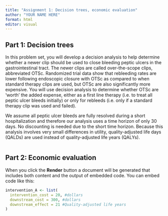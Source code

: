 ```yaml
---
title: "Assignment 1: Decision trees, economic evaluation"
author: "YOUR NAME HERE"
format: html
editor: visual
---
```


## Part 1: Decision trees

In this problem set, you will develop a decision analysis to help determine whether a newer clip should be used to close bleeding peptic ulcers in the gastrointestinal tract. The newer clips are called over-the-scope clips, abbreviated OTSc. Randomized trial data show that rebleeding rates are lower following endoscopic closure with OTSc as compared to when standard therapy clips are used, but OTSc are also significantly more expensive. You will use decision analysis to determine whether OTSc are 'worth' the added expense, either as a first line therapy (i.e. to treat all peptic ulcer bleeds initially) or only for rebleeds (i.e. only if a standard therapy clip was used and failed).

We assume all peptic ulcer bleeds are fully resolved during a short hospitalization and therefore our analysis uses a time horizon of only 30 days. No discounting is needed due to the short time horizon. Because this analysis involves very small differences in utility, quality-adjusted life days (QALDs) are used instead of quality-adjusted life years (QALYs).

```r


```

## Part 2: Economic evaluation

When you click the **Render** button a document will be generated that includes both content and the output of embedded code. You can embed code like this:

```r
intervention_A <- list(
  intervention_cost = 20, #dollars
  downstream_cost = 300, #dollars
  downstream_effect = 21 #Quality-adjusted life years
)
```
